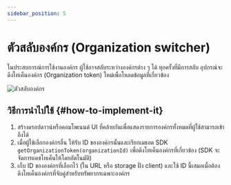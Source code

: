 ```yaml
---
sidebar_position: 5
---
```


# ตัวสลับองค์กร (Organization switcher)

ในประสบการณ์การใช้งานองค์กร ผู้ใช้อาจสลับระหว่างองค์กรต่าง ๆ ได้ ทุกครั้งที่มีการสลับ อุปกรณ์จะดึงโทเค็นองค์กร (Organization token) ใหม่เพื่อโหลดข้อมูลที่เกี่ยวข้อง

<img src="/img/assets/organization-switcher.png" alt="ตัวสลับองค์กร" />

## วิธีการนำไปใช้ \{#how-to-implement-it}

1. สร้างดรอปดาวน์หรือคอมโพเนนต์ UI ที่คล้ายกันเพื่อแสดงรายการองค์กรทั้งหมดที่ผู้ใช้สามารถเข้าถึงได้
2. เมื่อผู้ใช้เลือกองค์กรอื่น ให้รับ ID ขององค์กรนั้นและเรียกเมธอด SDK `getOrganizationToken(organizationId)` เพื่อดึงโทเค็นองค์กรที่เกี่ยวข้อง (SDK จะจัดการแคชโทเค็นให้โดยอัตโนมัติ)
3. เก็บ ID ขององค์กรที่เลือกไว้ (ใน URL หรือ storage ฝั่ง client) และใช้ ID นี้เสมอเมื่อต้องดึงโทเค็นองค์กรที่จับคู่สำหรับทรัพยากรเฉพาะองค์กร
